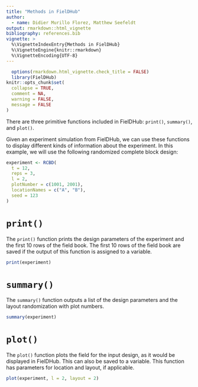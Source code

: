 ```yaml
---
title: "Methods in FielDHub"
author: 
  - name: Didier Murillo Florez, Matthew Seefeldt
output: rmarkdown::html_vignette
bibliography: references.bib
vignette: >
  %\VignetteIndexEntry{Methods in FielDHub}
  %\VignetteEngine{knitr::rmarkdown}
  %\VignetteEncoding{UTF-8}
---
```


```r
  options(rmarkdown.html_vignette.check_title = FALSE)
  library(FielDHub)
knitr::opts_chunk$set(
  collapse = TRUE,
  comment = NA,
  warning = FALSE, 
  message = FALSE
)
```

There are three primitive functions included in FielDHub: `print()`, `summary()`, and `plot()`. 

Given an experiment simulation from FielDHub, we can use these functions to display different kinds of information about the experiment. In this example, we will use the following randomized complete block design:
```r
experiment <- RCBD(
  t = 12,
  reps = 3,
  l = 2, 
  plotNumber = c(1001, 2001),
  locationNames = c("A", "B"),
  seed = 123
)
```

# `print()`

The `print()` function prints the design parameters of the experiment and the first 10 rows of the field book. The first 10 rows of the field book are saved if the output of this function is assigned to a variable. 
```r
print(experiment)
```

# `summary()`

The `summary()` function outputs a list of the design parameters and the layout randomization with plot numbers.
```r
summary(experiment)
```

# `plot()`

The `plot()` function plots the field for the input design, as it would be displayed in FielDHub. This can also be saved to a variable. This function has parameters for location and layout, if applicable.

```r
plot(experiment, l = 2, layout = 2)
```

<br>
<br>
<br>
